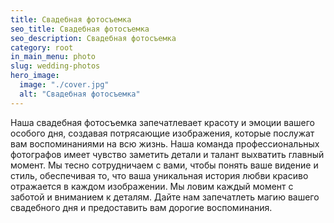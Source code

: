 ```yaml
---
title: Свадебная фотосъемка
seo_title: Свадебная фотосъемка
seo_description: Свадебная фотосъемка
category: root
in_main_menu: photo
slug: wedding-photos
hero_image:
  image: "./cover.jpg"
  alt: "Свадебная фотосъемка"
---
```

Наша свадебная фотосъемка запечатлевает красоту и эмоции вашего особого дня, создавая потрясающие изображения, которые послужат вам воспоминаниями на всю жизнь. Наша команда профессиональных фотографов имеет чувство заметить детали и талант выхватить главный момент. Мы тесно сотрудничаем с вами, чтобы понять ваше видение и стиль, обеспечивая то, что ваша уникальная история любви красиво отражается в каждом изображении. Мы ловим каждый момент с заботой и вниманием к деталям. Дайте нам запечатлеть магию вашего свадебного дня и предоставить вам дорогие воспоминания.
